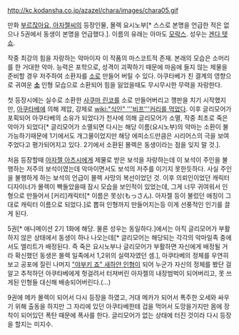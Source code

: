 http://kc.kodansha.co.jp/azazel/chara/images/chara05.gif

만화 [[부르잖아요, 아자젤씨]]의 등장인물, 몰렉 요시노부[* 스스로 본명을 언급한 적은 없으나 5권에서 동생이 본명을 언급했다.]. 이름의 유래는 아마도 [[모락스]]. 성우는 [[겐다 텟쇼]].

작중 최강의 힘을 자랑하는 악마이자 이 작품의 마스코트적 존재. 본래의 모습은 소머리를 한 거대한 악마. 능력은 포학으로, 성격이 괴팍하기 때문에 마음에 들지 않는 제물을 준비할 경우 저주하여 소환자를 [[소]]로 만들어 버릴 수 있다. 아쿠타베가 친 결계의 영향으로 귀여운 '''[[소]]''' 인형 모습으로 소환되어 힘을 잃었을때도 무시무시한 무력을 자랑한다.

첫 등장시에는 실수로 소환한 [[사쿠마 린코]]를 소로 만들어버리고 깽판을 치기 시작했지만, [[아쿠타베]]에 의해 제압, 강제로 [[wiki:"식인" '''비프'''커리를 먹었다]]. 이후 글리모어가 포획되어 아쿠타베의 소유가 되었다가 천사에 의해 글리모어가 소멸, 작중 최초로 죽은 악마가 되었다[* 글리모어가 소멸되면 다시는 해당 이름(요시노부)의 악마는 소환이 불가능하기때문에 1기에서도 개그물이었지만 해당 에피소드만큼은 시리어스의 극을 보여주었다고 평가되어지고 있다. 2기에서 소환된 몰렉은 동생이라는 점을 잊지 말 것.].

처음 등장할때 [[아자젤 아츠시]]에게 제물로 받은 보석을 자랑하는데 이 보석이 주인을 불행하는 저주의 보석이였는데 악마이면서도 보석의 저주를 이기지 못한듯하다. 사실 주인을 불행하게 하는 보석의 언급이 몰렉 사망의 복선이었던 것. 이후 의뢰인이었던 캐릭터 디자이너가 몰렉이 빡돌았을때 잠시 모습을 보인적이 있었는데, 그게 너무 귀여워서 인형으로 만들어서 [커리]캐릭터[* 이름은 못상(もっさん). 아자젤 등이 불렀던 애칭이 그대로 캐릭터 이름으로 되었다.]로 뽑혀 인형까지 만들어지는등 이게 선풍적인 인기를 끌게 된다.

5권[* 애니메이션 2기 1화에 해당. 물론 성우는 동일하다.]에서는 아직 글리모어가 부활하지 않은 상태에서 동생이 하나 나오는데[* 글리모어는 해당되는 각각의 악마일족 중에서도 엘리트가 배정된다. 즉 죽은 요시노부나 글리모어가 부활하면 자신에게 배정될 거라 확신했던 동생은 몰렉 일족에서 1,2위의 실력자였던 셈.], 아쿠타베의 정체를 우연히 보고 공포에 질린 나머지 [["야부키 죠" 새하얀 인형]]이 되어 누군가 자신의 정체를 봤단 걸 알고 추적하던 아쿠타베에게 헛걸려서 터져버린 아자젤의 내장범벅이 되어버리고, 못 쓰게된 인형들 대신해 배송되어버린다.(…)

9권에 메카 몰렉이 되어서 다시 등장을 하였고, 거대 메카가 되어서 폭주한 오세와 싸우기 위해 출동을 하지만 그 자리에 있던 아쿠타베한테 겁을 먹어서 도망을가지만 몸에 장착이 되어있던 폭탄 때문에 폭사를 한다. 글리모어가 없는 상태에 터진 것이라 다시 등장을 할지는 미지수.
